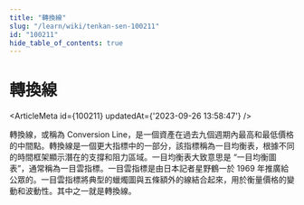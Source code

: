 ```yaml
---
title: "轉換線"
slug: "/learn/wiki/tenkan-sen-100211"
id: "100211"
hide_table_of_contents: true
---
```



# 轉換線

<ArticleMeta id={100211} updatedAt={'2023-09-26 13:58:47'} />
<div className='border-solid border-b border-t-0 my-4 border-[var(--ifm-color-gray-300)]' />

轉換線，或稱為 Conversion Line，是一個資產在過去九個週期內最高和最低價格的中間點。轉換線是一個更大指標中的一部分，該指標稱為一目均衡表，根據不同的時間框架顯示潛在的支撐和阻力區域。一目均衡表大致意思是 “一目均衡圖表”，通常稱為一目雲指標。一目雲指標是由日本記者星野鶴一於 1969 年推廣給公眾的。一目雲指標將典型的蠟燭圖與五條額外的線結合起來，用於衡量價格的變動和波動性。其中之一就是轉換線。

